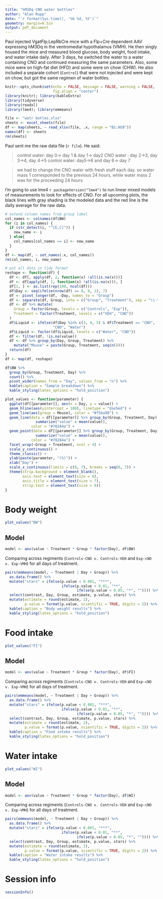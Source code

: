 ---
title: "hM3Dq CNO water bottles"
author: "Alan Rupp"
date: "`r format(Sys.time(), '%b %d, %Y')`"
geometry: margin=0.5in
output: pdf_document
---

Paul injected VgatFlp;LepRbCre mice with a Flp+Cre dependent AAV expressing hM3Dq in the ventromedial hypothalamus (VMH). He then singly housed the mice and measured blood glucose, body weight, food intake, and water intake daily. After 3 days, he switched the water to a water containing CNO and continued measuring the same parameters. Also, some mice were on high-fat diet (HFD) and some were on chow (CHW). He also included a separate cohort (`Control`) that were not injected and were kept on chow, but got the same regimen of water bottles.

```{r setup, include=FALSE}
knitr::opts_chunk$set(echo = FALSE, message = FALSE, warning = FALSE,
                      fig.align = "center")
library(knitr); library(kableExtra)
library(tidyverse)
library(readxl)
library(lme4); library(emmeans)
```

```{r read}
file <- "watr botles.xlsx"
sheets <- excel_sheets(file)
df <- map(sheets, ~ read_xlsx(file, .x, range = "B1:AG9"))
names(df) <- sheets
rm(sheets)
```

Paul sent me the raw data file (`r file`). He said:

>control water: day 0-> day 1 & day 1-> day2
CNO water : day 2->3, day 3->4, day 4->5
control water: day5->6 and day 6-> day 7

>we had to change the CNO water with fresh stuff each day. so water mass 1 corresponded to the previous 24 hours, while water mass 2 was for the proceeding 24 hours

I'm going to use lme4 `r packageVersion("lme4")` to run linear mixed models of measurements to look for effects of CNO. For all upcoming plots, the black lines with gray shading is the modeled data and the red line is the daily average for the raw data.

```{r reshape}
# extend column names from group label
col_names <- colnames(df$BW)
for (i in col_names) {
  if (str_detect(i, "^[E,C]")) {
    new_name <- i
  } else{
    col_names[col_names == i] <- new_name
  }
}
df <- map(df, ~ set_names(.x, col_names))
rm(col_names, i, new_name)

# put all data in tidy format
reshape <- function(df) {
  df <- df[, apply(df, 2, function(x) !all(is.na(x)))]
  df <- df[apply(df, 1, function(x) !all(is.na(x))), ]
  df[1, ] <- as.list(rep(100, ncol(df)))
  df$Day <- seq(ifelse(nrow(df) == 8, 0, 1), 7)
  df <- pivot_longer(df, -Day, names_to = "Group")
  df <- separate(df, Group, into = c("Group", "Treatment"), sep = "\\-")
  df <- df %>% mutate(
    Group = factor(Group, levels = c("Controls", "Exp")),
    Treatment = factor(Treatment, levels = c("VEH", "CNO"))
  )
  df$Liquid <- ifelse(df$Day %in% c(3, 4, 5) & df$Treatment == "CNO", 
                      "CNO", "Water")
  df$Liquid <- factor(df$Liquid, levels = c("Water", "CNO"))
  df <- filter(df, !is.na(value))
  df <- df %>% group_by(Day, Group, Treatment) %>%
    mutate("Mouse" = paste(Group, Treatment, seq(n())))
  return(df)
}
df <- map(df, reshape)
```

```{r}
df$BW %>%
  group_by(Group, Treatment, Day) %>%
  count() %>%
  pivot_wider(names_from = "Day", values_from = "n") %>%
  kable(caption = "Sample breakdown") %>%
  kable_styling(latex_options = "hold_position")
```

\pagebreak

```{r}
plot_values <- function(parameter) {
  ggplot(df[[parameter]], aes(x = Day, y = value)) +
  geom_hline(aes(yintercept = 100), linetype = "dashed") +
  geom_line(aes(group = Mouse), color = "#f5ba98") +
  geom_line(data = df[[parameter]] %>% group_by(Group, Treatment, Day) %>%
              summarize("value" = mean(value)),
            color = "#70284a") +
  geom_point(data = df[[parameter]] %>% group_by(Group, Treatment, Day) %>%
              summarize("value" = mean(value)),
            color = "#70284a") +
  facet_wrap(~Group + Treatment, ncol = 4) +
  scale_y_continuous() +
  theme_classic() +
  ylab(paste(parameter, "(%)")) +
  xlab("Day") +
  scale_x_continuous(limits = c(0, 7), breaks = seq(0, 7)) +
  theme(strip.background = element_blank(),
        axis.text = element_text(size = 6),
        axis.title = element_text(size = 7),
        strip.text = element_text(size = 8))
}
```

# Body weight
```{r, fig.width = 7.5, fig.height = 2}
plot_values("BW")
```

## Model
```{r, echo = TRUE}
model <- aov(value ~ Treatment * Group * factor(Day), df$BW)
```

Comparing across regiments (`Controls-CNO v. Controls-VEH` and `Exp-cNO v. Exp-VMH`) for all days of treatment.

```{r}
pairs(emmeans(model, ~ Treatment | Day + Group)) %>%
  as.data.frame() %>%
  mutate("stars" = ifelse(p.value < 0.001, "***",
                          ifelse(p.value < 0.01, "**", 
                                 ifelse(p.value < 0.05, "*", "")))) %>%
  select(contrast, Day, Group, estimate, p.value, stars) %>%
  mutate(estimate = round(estimate, 2),
         p.value = format(p.value, scientific = TRUE, digits = 2)) %>%
  kable(caption = "Body weight results") %>%
  kable_styling(latex_options = "hold_position")
```

\pagebreak

# Food intake
```{r, fig.width = 7.5, fig.height = 2}
plot_values("FI")
```

## Model
```{r, echo = TRUE}
model <- aov(value ~ Treatment * Group * factor(Day), df$FI)
```

Comparing across regiments (`Controls-CNO v. Controls-VEH` and `Exp-cNO v. Exp-VMH`) for all days of treatment.

```{r}
pairs(emmeans(model, ~ Treatment | Day + Group)) %>%
  as.data.frame() %>%
  mutate("stars" = ifelse(p.value < 0.001, "***",
                          ifelse(p.value < 0.01, "**", 
                                 ifelse(p.value < 0.05, "*", "")))) %>%
  select(contrast, Day, Group, estimate, p.value, stars) %>%
  mutate(estimate = round(estimate, 2),
         p.value = format(p.value, scientific = TRUE, digits = 2)) %>%
  kable(caption = "Food intake results") %>%
  kable_styling(latex_options = "hold_position")
```
\pagebreak

# Water intake
```{r, fig.width = 7.5, fig.height = 2}
plot_values("WI")
```

## Model
```{r, echo = TRUE}
model <- aov(value ~ Treatment * Group * factor(Day), df$WI)
```

Comparing across regiments (`Controls-CNO v. Controls-VEH` and `Exp-cNO v. Exp-VMH`) for all days of treatment.

```{r}
pairs(emmeans(model, ~ Treatment | Day + Group)) %>%
  as.data.frame() %>%
  mutate("stars" = ifelse(p.value < 0.001, "***",
                          ifelse(p.value < 0.01, "**", 
                                 ifelse(p.value < 0.05, "*", "")))) %>%
  select(contrast, Day, Group, estimate, p.value, stars) %>%
  mutate(estimate = round(estimate, 2),
         p.value = format(p.value, scientific = TRUE, digits = 2)) %>%
  kable(caption = "Water intake results") %>%
  kable_styling(latex_options = "hold_position")
```

\pagebreak

# Session info
```{r}
sessionInfo()
```